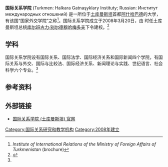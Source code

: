 {{otheruse|国际关系学院}}
{{Infobox university
|name            = 国际关系学院
|native_name     = Türkmenistanyň Daşary Işler Ministrliginiň Halkara Gatnaşyklary Instituty
|image_name      = 
|image_size      = 
|motto           = 
|established     = 2008年
|endowment       =
|staff           = 
|president       =
|provost         =
|principal       =
|rector          = Jumamyrat Şamyradowyç Gurbangeldiýew<ref>{{cite news|url=http://turkmenistan.gov.tm/?id=21322|language=Russian|title=Президент Туркменистана принял кадровые решения в отношении руководителей ряда вузов|date=3 July 2020|publisher=«Туркменистан: золотой век»}}</ref>
|students        = 
|undergrad       =
|postgrad        =
|doctoral        =
|profess         =
|city            = [[阿什哈巴德|阿什哈巴德]]
|country         = [[土库曼斯坦|土库曼斯坦]]
|coor            = 
|campus          = Urban
|affiliations    = {{le|土库曼斯坦外交部|Ministry of Foreign Affairs (Turkmenistan)}}
|footnotes       =
|website         = https://www.mfa.gov.tm/en/articles/51
|address         = Galkynyş köçesi 25 <br />744000 [[阿什哈巴德|阿什哈巴德]]<br />[[土库曼斯坦|土库曼斯坦]]
|logo            = {{Show if file exists|comment=檔案不存在 ，可從英文維基百科取得（本模板會在檔案恢復時自動顯示檔案，並由機器人自動清理模板，無需撤銷機器人的編輯）|file=Logo of the Institute of International Relations of Turkmenistan.jpg|text=[[File:Logo_of_the_Institute_of_International_Relations_of_Turkmenistan.jpg|400px]]}}
}}
'''国际关系学院''' (Turkmen: Halkara Gatnaşyklary Instituty; Russian: Институт международных отношений) 是一所位于[[土库曼斯坦|土库曼斯坦]]首都[[阿什哈巴德|阿什哈巴德]]的大学，有该国“国家外交学院”之称<ref name=brochure>''Institute of International Relations of the Ministry of Foreign Affairs of Turkmenistan'' (brochure)</ref>。国际关系学院成立于2008年3月20日，由 时任土库曼斯坦总统[[库尔班古力·别尔德穆哈梅多夫|库尔班古力·别尔德穆哈梅多夫]]下令建校。<ref name=web>{{cite web | url=http://mfa.gov.tm/mfa/index.php/en/mfa/institute-of-international-relations/143-institute-of-international-relations | title=Ministry of Foreign Affairs official website | accessdate=March 7, 2015 | url-status=yes | archiveurl=https://archive.is/20150309144245/http://mfa.gov.tm/mfa/index.php/en/mfa/institute-of-international-relations/143-institute-of-international-relations | archivedate=2015-03-09 }}</ref>

== 学科 ==
国际关系学院设有国际关系、国际法学、国际经济关系和国际新闻四个学院，有国际关系与外交、国际与比较法、国际经济关系、新闻理论与实践、世纪语言、社会科学六个专业。<ref name=brochure/>

== 参考资料 ==
{{Reflist}}

== 外部链接 ==
* [https://web.archive.org/web/20161013074714/http://www.mfa.gov.tm/en/mfa-en/institute-of-international-relations 国际关系学院 (土库曼斯坦) 官网]

[[Category:国际关系研究和教学机构|Category:国际关系研究和教学机构]]
[[Category:2008年建立|Category:2008年建立]]